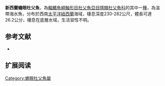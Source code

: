 {{Speciesbox
| name = 新西蘭蟾眼杜父魚
| image = 
| image_width = 250px
| image_caption = 
| status = NE
| status_system = IUCN3.1
| genus = Ambophthalmos
| species = eurystigmatephoros
| authority = Jackson & Nelson, 1999
| synonyms = 
}}

'''新西蘭蟾眼杜父魚'''，為[[輻鰭魚綱|輻鰭魚綱]][[鮋形目|鮋形目]][[杜父魚亞目|杜父魚亞目]][[隱棘杜父魚科|隱棘杜父魚科]]的其中一[[種|種]]，為溫帶海水魚，分布於西南[[太平洋|太平洋]][[紐西蘭|紐西蘭]]海域，棲息深度230-282公尺，體長可達26.2公分，棲息在底層水域，生活習性不明。
==参考文献==
*{{FishBase_species|genus=Ambophthalmos|species=eurystigmatephoros|year=2014|month=5}}

== 扩展阅读 ==
{{refbegin}}
{{wikispecies-inline|Ambophthalmos eurystigmatephoros|新西蘭蟾眼杜父魚}}
{{refend}}

{{Wikispecies|Ambophthalmos eurystigmatephoros}}
{{Taxonbar|from=Q2266188}}

[[Category:蟾眼杜父魚屬|Category:蟾眼杜父魚屬]]


{{魚類小作品}}